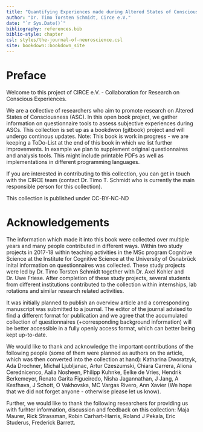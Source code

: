 ```yaml
--- 
title: "Quantifying Experiences made during Altered States of Consciousness with Questionnaires"
author: "Dr. Timo Torsten Schmidt, Circe e.V."
date: "`r Sys.Date()`"
bibliography: references.bib
biblio-style: chapter
csl: styles/the-journal-of-neuroscience.csl
site: bookdown::bookdown_site
---
```


# Preface {-}

Welcome to this project of CIRCE e.V. - Collaboration for Research on Conscious Experiences.

We are a collective of researchers who aim to promote research on Altered States of Consciousness (ASC). In this open book project, we gather information on questionnaire tools to assess subjective experiences during ASCs. This collection is set up as a bookdwon (gitbook) project and will undergo continous updates. Note: This book is work in progress - we are keeping a ToDo-List at the end of this book in which we list further improvements. In example we plan to supplement original questionnaires and analysis tools. This might include printable PDFs as well as implementations in different programming languages.

If you are interested in contributing to this collection, you can get in touch with the CIRCE team (contact Dr. Timo T. Schmidt who is currently the main responsible person for this collection).

This collection is published under CC-BY-NC-ND



# Acknowledgements  {-}

The information which made it into this book were collected over multiple years and many people contributed in different ways. Within two study projects in 2017-18 within teaching activities in the MSc program Cognitive Science at the Institute for Cognitive Science at the University of Osnabrück inital information on questionnaires was collected. These study projects were led by Dr. Timo Torsten Schmidt together with Dr. Axel Kohler and Dr. Uwe Friese. After completion of these study projects, several students from different institutions contributed to the collection within internships, lab rotations and similar research related activities. 

It was initially planned to publish an overview article and a corresponding manuscript was submitted to a journal. The editor of the journal advised to find a different format for publication and we agree that the accumulated collection of questionnaires (+corresponding background information) will be better accessible in a fully openly access format, which can better being kept up-to-date.

We would like to thank and acknowledge the important contributions of the following people (some of them were planned as authors on the article, which was then converted into the collection at hand): Katharina Dworatzyk, Ada Drochner, Michal Ljubljanac, Artur Czeszumski, Chiara Carrera, Aliona Cerednicenco, Aalia Nosheen, Philipp Kuhnke, Eelke de Vries, Hendrik Berkemeyer, Renato Garita Figueiredo, Nisha Jagannathan, J Jang, A Kesfhava, J Schott, O Vakhovska, MC Vargas Rivero, Ann Xavier (We hope that we did not forget anyone - otherwise please let us know).


Further, we would like to thank the following researchers for providing us with furhter information, discussion and feedback on this collection: Maja Maurer, Rick Strassman, Robin Carhart-Harris, Roland J Pekala, Eric Studerus, Frederick Barrett.

